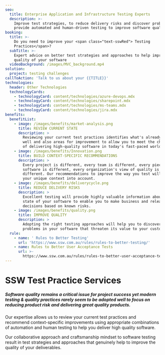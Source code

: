 ```yaml
---
seo:
  title: Enterprise Application and Infrastructure Testing Experts
  description: >-
    Improve test strategies, to reduce delivery risks and discover problems, and
    provide automated and human-driven testing to improve software quality.
booking:
  title: >-
    Do you need to improve your <span class="text-sswRed"> Testing
    Practices</span>?
  subTitle: >-
    Expert advice on better test strategies and approaches to help improve the
    quality of your software
  videoBackground: /images/MVC_background.mp4
solution:
  project: testing challenges
callToAction: 'Talk to us about your {{TITLE}}'
technologies:
  header: Other Technologies
  technologyCards:
    - technologyCard: content/technologies/azure-devops.mdx
    - technologyCard: content/technologies/sharepoint.mdx
    - technologyCard: content/technologies/ms-teams.mdx
    - technologyCard: content/technologies/jira.mdx
benefits:
  benefitList:
    - image: /images/benefits/market-analysis.png
      title: REVIEW CURRENT STATE
      description: >
        Reviewing your current test practices identifies what's already working
        well and also areas for improvement to allow you to meet the challenges
        of delivering high-quality software in today's fast-paced world.
    - image: /images/benefits/Innovation.png
      title: BUILD CONTEXT-SPECIFIC RECOMMENDATIONS
      description: >
        Every project is different, every team is different, every piece of
        software is different, every organization's view of quality is
        different. Our recommendations to improve the way you test will take
        your unique context into account.
    - image: /images/benefits/deliverycycle.png
      title: REDUCE DELIVERY RISKS
      description: >
        Excellent testing will provide highly valuable information about the
        state of your software to enable you to make business and release
        decisions based on known risks.
    - image: /images/benefits/quality.png
      title: IMPROVE QUALITY
      description: >
        Adopting the right testing approaches will help you to discover the
        problems in your software that threaten its value to your customers.
  rule:
    - name: ' Rules to Better Testing'
      url: 'https://www.ssw.com.au/rules/rules-to-better-testing/'
    - name: Rules to Better User Acceptance Tests
      url: >-
        https://www.ssw.com.au/rules/rules-to-better-user-acceptance-tests-uat-for-bug-management
---
```


# SSW Test Practice Services

##### Software quality remains a critical issue for project success yet modern testing & quality practices rarely seem to be adopted well to focus on reducing product risk and delivering great quality products.

Our expertise allows us to review your current test practices and recommend context-specific improvements using appropriate combinations of automation and human testing to help you deliver high quality software.

Our collaborative approach and craftsmanship mindset to software testing result in test strategies and approaches that genuinely help to improve the quality of your deliverables.
